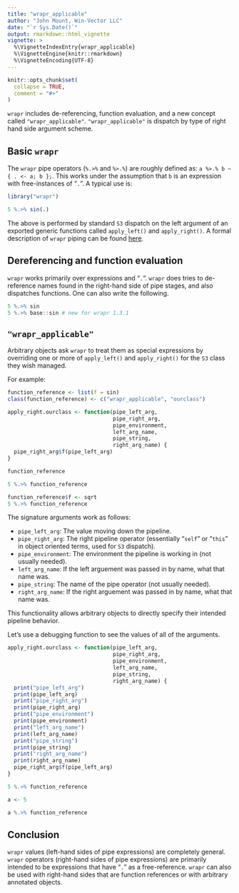 ```yaml
---
title: "wrapr_applicable"
author: "John Mount, Win-Vector LLC"
date: "`r Sys.Date()`"
output: rmarkdown::html_vignette
vignette: >
  %\VignetteIndexEntry{wrapr_applicable}
  %\VignetteEngine{knitr::rmarkdown}
  %\VignetteEncoding{UTF-8}
---
```


```r
knitr::opts_chunk$set(
  collapse = TRUE,
  comment = "#>"
)
```

`wrapr` includes de-referencing, function evaluation, and a new concept called `"wrapr_applicable"`.  `"wrapr_applicable"` is dispatch by type of right hand side argument scheme.

## Basic `wrapr`

The `wrapr` pipe operators (`%.>%` and `%>.%`) are roughly defined as: `a %>.% b ~ { . <- a; b };`.  This works under the assumption that `b` is an expression with free-instances of "`.`".  A typical use is:

```r
library("wrapr")

5 %.>% sin(.)
```

The above is performed by standard `S3` dispatch on the left argument of an exported generic functions called `apply_left()` and `apply_right()`.  A formal description of `wrapr` piping can be found [here](https://github.com/WinVector/wrapr/blob/master/extras/wrapr_pipe.pdf).

## Dereferencing and function evaluation

`wrapr` works primarily over expressions and "`.`".  `wrapr` does tries to de-reference names found in the right-hand side of pipe stages, and also dispatches functions.  One can also write the following.

```r
5 %.>% sin
5 %.>% base::sin # new for wrapr 1.3.1
```

## `"wrapr_applicable"`

Arbitrary objects ask `wrapr` to treat them as special expressions by overriding one or more of `apply_left()` and `apply_right()` for the `S3` class they wish managed.

For example:

```r
function_reference <- list(f = sin)
class(function_reference) <- c("wrapr_applicable", "ourclass")

apply_right.ourclass <- function(pipe_left_arg,
                                 pipe_right_arg,
                                 pipe_environment,
                                 left_arg_name,
                                 pipe_string,
                                 right_arg_name) {
  pipe_right_arg$f(pipe_left_arg)
}

function_reference

5 %.>% function_reference

function_reference$f <- sqrt
5 %.>% function_reference
```

The signature arguments work as follows:

  * `pipe_left_arg`: The value moving down the pipeline.
  * `pipe_right_arg`: The right pipeline operator (essentially "`self`" or "`this`" in object oriented terms, used for `S3` dispatch).
  * `pipe_environment`: The environment the pipeline is working in (not usually needed).
  * `left_arg_name`: If the left arguement was passed in by name, what that name was.
  * `pipe_string`: The name of the pipe operator (not usually needed).
  * `right_arg_name`: If the right arguement was passed in by name, what that name was.


This functionality allows arbitrary objects to directly specify their intended pipeline behavior.

Let's use a debugging function to see the values of all of the arguments.

```r
apply_right.ourclass <- function(pipe_left_arg,
                                 pipe_right_arg,
                                 pipe_environment,
                                 left_arg_name,
                                 pipe_string,
                                 right_arg_name) {
  print("pipe_left_arg")
  print(pipe_left_arg)
  print("pipe_right_arg")
  print(pipe_right_arg)
  print("pipe_environment")
  print(pipe_environment)
  print("left_arg_name")
  print(left_arg_name)
  print("pipe_string")
  print(pipe_string)
  print("right_arg_name")
  print(right_arg_name)
  pipe_right_arg$f(pipe_left_arg)
}

5 %.>% function_reference

a <- 5

a %.>% function_reference
```



## Conclusion

`wrapr` values (left-hand sides of pipe expressions) are completely general.
`wrapr` operators (right-hand sides of pipe expressions) are primarily intended to be expressions that have "`.`" as a free-reference.  `wrapr` can also be used with right-hand sides that are function references or with arbitrary annotated objects.


